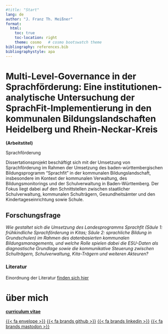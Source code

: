 ```yaml
---
#title: "Start"
lang: de  
author: "J. Franz Th. Meißner"
format:
  html:
    toc: true
    toc-location: right
    theme: cosmo   # cosmo bootswatch theme
bibliography: references.bib
bibliographystyle: apa
---
```




# Multi-Level-Governance in der Sprachförderung: Eine institutionen-analytische Untersuchung der SprachFit-Implementierung in den kommunalen Bildungslandschaften Heidelberg und Rhein-Neckar-Kreis

**(Arbeitstitel)**

Sprachförderung

Dissertationsprojekt beschäftigt sich mit der Umsetzung von Sprachförderung im Rahmen der Umsetzung des baden-württembergischen Bildungsprogramm "Sprachfit" in der kommunalen Bildungslandschaft, insbesondere im Kontext der kommunalen Verwaltung, des Bildungsmonitorings und der Schulverwaltung in Baden-Württemberg. Der Fokus liegt dabei auf den Schnittstellen zwischen staatlicher Schulverwaltung, kommunalen Schulträgern, Gesundheitsämter und den Kindertageseinrichtung sowie Schule.

## Forschungsfrage 
*Wie gestaltet sich die Umsetzung des Landesprogramms Sprachfit (Säule 1: frühkindliche Sprachförderung in Kitas; Säule 2: sprachliche Bildung in Grundschulen) im Rahmen des datenbasierten kommunalen Bildungsmanagements, und welche Rolle spielen dabei die ESU-Daten als diagnostische Grundlage sowie die kommunikative Steuerung zwischen Schulträgern, Schulverwaltung, Kita-Trägern und weiteren Akteuren?*


### Literatur

::: {#refs}
:::

Einordnung der Literatur [finden sich hier](sprachfit_mindmap.html)

# über mich

[**curriculum vitae**](/CV_2025.pdf) 



[{{< fa envelope >}}](mailto:j.f.th.meissner@gmail.com) [{{< fa brands github >}}](https://github.com/jfthm/) [{{< fa brands linkedin >}}](https://www.linkedin.com/in/jfthm) [{{< fa brands mastodon >}}](https://mastodon.berlin/@jfthm/)